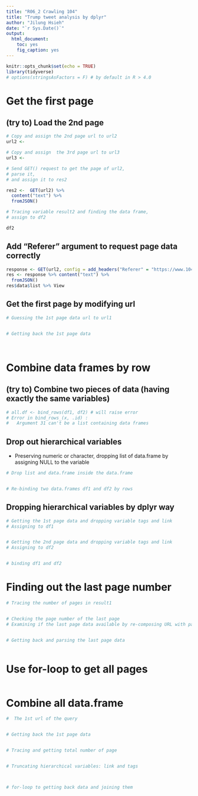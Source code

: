 ```yaml
---
title: "R06_2 Crawling 104"
title: "Trump tweet analysis by dplyr"
author: "Jilung Hsieh"
date: "`r Sys.Date()`"
output: 
  html_document: 
    toc: yes
    fig_caption: yes
---
```



```r
knitr::opts_chunk$set(echo = TRUE)
library(tidyverse)
# options(stringsAsFactors = F) # by default in R > 4.0
```


# Get the first page

## (try to) Load the 2nd page

```r
# Copy and assign the 2nd page url to url2
url2 <- 

# Copy and assign  the 3rd page url to url3
url3 <- 

# Send GET() request to get the page of url2, 
# parse it, 
# and assign it to res2

res2 <-  GET(url2) %>% 
  content("text") %>% 
  fromJSON()

# Tracing variable result2 and finding the data frame, 
# assign to df2

df2 

```



## Add "Referer" argument to request page data correctly

```r
response <- GET(url2, config = add_headers("Referer" = "https://www.104.com.tw/"))
res <- response %>% content("text") %>%
  fromJSON()
res$data$list %>% View
```



## Get the first page by modifying url

```r
# Guessing the 1st page data url to url1


# Getting back the 1st page data




```


# Combine data frames by row

## (try to) Combine two pieces of data (having exactly the same variables)

```r
# all.df <- bind_rows(df1, df2) # will raise error
# Error in bind_rows_(x, .id) : 
#   Argument 31 can't be a list containing data frames
```

## Drop out hierarchical variables
- Preserving numeric or character, dropping list of data.frame by assigning NULL to the variable

```r
# Drop list and data.frame inside the data.frame


# Re-binding two data.frames df1 and df2 by rows


```

## Dropping hierarchical variables by dplyr way
```r

# Getting the 1st page data and dropping variable tags and link
# Assigning to df1


# Getting the 2nd page data and dropping variable tags and link
# Assigning to df2


# binding df1 and df2


```


# Finding out the last page number
```r
# Tracing the number of pages in result1


# Checking the page number of the last page
# Examining if the last page data available by re-composing URL with paste0()


# Getting back and parsing the last page data



```

# Use for-loop to get all pages
```r





```

# Combine all data.frame
```r

#  The 1st url of the query


# Getting back the 1st page data


# Tracing and getting total number of page


# Truncating hierarchical variables: link and tags



# for-loop to getting back data and joining them



```







